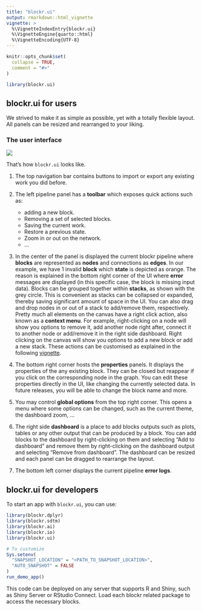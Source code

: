 ```yaml
---
title: "blockr.ui"
output: rmarkdown::html_vignette
vignette: >
  %\VignetteIndexEntry{blockr.ui}
  %\VignetteEngine{quarto::html}
  %\VignetteEncoding{UTF-8}
---
```


```r
knitr::opts_chunk$set(
  collapse = TRUE,
  comment = "#>"
)
```

```r
library(blockr.ui)
```

## blockr.ui for users

We strived to make it as simple as possible, yet with a totally flexible layout. All panels can be resized and rearranged to your liking.

### The user interface

![](./figures/blockr-ui.png)

That's how `blockr.ui` looks like.

(1) The top navigation bar contains buttons to import or export any existing work you did before.
(2) The left pipeline panel has a __toolbar__ which exposes quick actions such as:

    - adding a new block.
    - Removing a set of selected blocks.
    - Saving the current work.
    - Restore a previous state.
    - Zoom in or out on the network.
    - ...

(3) In the center of the panel is displayed the current blockr pipeline where __blocks__ are represented as __nodes__ and connections as __edges__. In our example, we have 1 invalid __block__ which __state__ is depicted as orange. The reason is explained in the bottom right corner of the UI where __error__ messages are displayed (in this specific case, the block is missing input data). Blocks can be grouped together within __stacks__, as shown with the grey circle. This is convenient as stacks can be collapsed or expanded, thereby saving significant amount of space in the UI. You can also drag and drop nodes in or out of a stack to add/remove them, respectively. Pretty much all elements on the canvas have a right click action, also known as a __context menu__. For example, right-clicking on a node will show you options to remove it, add another node right after, connect it to another node or add/remove it in the right side dashboard. Right clicking on the canvas will show you options to add a new block or add a new stack. These actions can be customised as explained in the following [vignette](app-modules.html).

(4) The bottom right corner hosts the __properties__ panels. It displays the properties of the any existing block. They can be closed but reappear if you click on the corresponding node in the graph. You can edit these properties directly in the UI, like changing the currently selected data. In future releases, you will be able to change the block name and more.

(5) You may control __global options__ from the top right corner. This opens a menu where some options can be changed, such as the current theme, the dashboard zoom, ...

(6) The right side __dashboard__ is a place to add blocks outputs such as plots, tables or any other output that can be produced by a block. You can add blocks to the dashboard by right-clicking on them and selecting "Add to dashboard" and remove them by right-clicking on the dashboard output and selecting "Remove from dashboard". The dashboard can be resized and each panel can be dragged to rearrange the layout.

(7) The bottom left corner displays the current pipeline __error logs__.

## blockr.ui for developers

To start an app with `blockr.ui`, you can use:

```r
library(blockr.dplyr)
library(blockr.sdtm)
library(blockr.ai)
library(blockr.io)
library(blockr.ui)

# To customize
Sys.setenv(
  "SNAPSHOT_LOCATION" = "<PATH_TO_SNAPSHOT_LOCATION>",
  "AUTO_SNAPSHOT" = FALSE
)
run_demo_app()
```

This code can be deployed on any server that supports R and Shiny, such as Shiny Server or RStudio Connect. Load each blockr related package to access the necessary blocks.